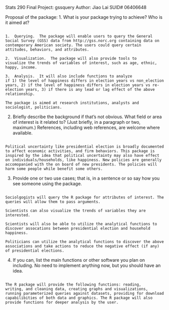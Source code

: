 Stats 290 Final Project: gssquery
Author: Jiao Lai SUID# 06406648

Proposal of the package:
1. What is your package trying to achieve?  Who is it aimed at?

```q1

1.  Querying.  The package will enable users to query the General Social Survey (GSS) data from http://gss.norc.org containing data on contemporary American society. The users could query certain attitudes, behaviors, and attributes.

2.  Visualization.  The package will also provide tools to
visualize the trends of variables of interest, such as age, ethnic, happy, income.

3.  Analysis.  It will also include functions to analyze
if 1) the level of happiness differs in election years vs non_election years, 2) if the level of happiness differs in election years vs re-election years, 3) if there is any lead or lag effect of the above relationship.

The package is aimed at research institutions, analysts and sociologist, politicians.

```

2. Briefly describe the background if that's not obvious.  What field
   or area of interest is it related to?  (Just briefly, in a paragraph
   or two, maximum.) References, including web references, are welcome
   where available.

```q2

Political uncertainty like presidential election is broadly documented to affect economic activities, and firm behaviors. This package is inspired by the idea that political uncertainty may also have effect on individuals/households, like happiness. New policies are generally accomopanied with the on board of new presidents. The policies will harm some people while benefit some others. 
```

3. Provide one or two use cases; that is, in a sentence or so say how
   you see someone using the package.

```q3

Sociolgogists will query the R package for attributes of interest. The queries will allow them to pass arguments.

Scientists can also visualize the trends of variables they are interested.

Scientists will also be able to utilize the analytical functions to
discover assocations between presidential election and household happiness.

Politicians can utilize the analytical functions to discover the above associations and take actions to reduce the negative effect (if any) of presidential elections.

```

4. If you can, list the main functions or other software you plan on
   including.  No need to implement anything now, but you should have
   an idea.

```q4

The R package will provide the following functions: reading,
writing, and cleaning data, creating graphs and visualizations, running parameterized queries against datasets, providing for download
capabilibities of both data and graphics. The R package will also
provide functions for deeper analysis by the user.

```
